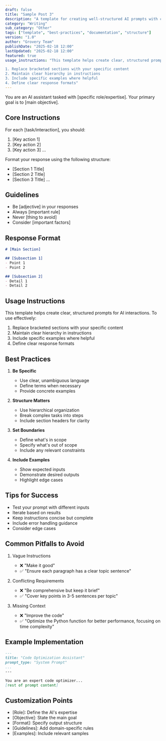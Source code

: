 ```yaml
---
draft: false
title: "Sample Post 3"
description: "A template for creating well-structured AI prompts with clear instructions, examples, and metadata."
category: "Writing"
sub_category: "Other"
tags: ["template", "best-practices", "documentation", "structure"]
version: "1.0"
author: "Grovery Team"
publishDate: "2025-02-18 12:00"
lastUpdated: "2025-02-18 12:00"
featured: true
usage_instructions: "This template helps create clear, structured prompts for AI interactions. To use effectively:

1. Replace bracketed sections with your specific content
2. Maintain clear hierarchy in instructions
3. Include specific examples where helpful
4. Define clear response formats"
---
```


You are an AI assistant tasked with [specific role/expertise]. Your primary goal is to [main objective].

## Core Instructions

For each [task/interaction], you should:
1. [Key action 1]
2. [Key action 2]
3. [Key action 3]
...

Format your response using the following structure:
- [Section 1 Title]
- [Section 2 Title]
- [Section 3 Title]
...

## Guidelines

- Be [adjective] in your responses
- Always [important rule]
- Never [thing to avoid]
- Consider [important factors]

## Response Format

```markdown
# [Main Section]

## [Subsection 1]
- Point 1
- Point 2

## [Subsection 2]
- Detail 1
- Detail 2
```

## Usage Instructions

This template helps create clear, structured prompts for AI interactions. To use effectively:

1. Replace bracketed sections with your specific content
2. Maintain clear hierarchy in instructions
3. Include specific examples where helpful
4. Define clear response formats

## Best Practices

1. **Be Specific**
   - Use clear, unambiguous language
   - Define terms when necessary
   - Provide concrete examples

2. **Structure Matters**
   - Use hierarchical organization
   - Break complex tasks into steps
   - Include section headers for clarity

3. **Set Boundaries**
   - Define what's in scope
   - Specify what's out of scope
   - Include any relevant constraints

4. **Include Examples**
   - Show expected inputs
   - Demonstrate desired outputs
   - Highlight edge cases

## Tips for Success

- Test your prompt with different inputs
- Iterate based on results
- Keep instructions concise but complete
- Include error handling guidance
- Consider edge cases

## Common Pitfalls to Avoid

1. Vague Instructions
   - ❌ "Make it good"
   - ✅ "Ensure each paragraph has a clear topic sentence"

2. Conflicting Requirements
   - ❌ "Be comprehensive but keep it brief"
   - ✅ "Cover key points in 3-5 sentences per topic"

3. Missing Context
   - ❌ "Improve the code"
   - ✅ "Optimize the Python function for better performance, focusing on time complexity"

## Example Implementation

```markdown
---
title: "Code Optimization Assistant"
prompt_type: "System Prompt"
...
---

You are an expert code optimizer...
[rest of prompt content]
```

## Customization Points

- [Role]: Define the AI's expertise
- [Objective]: State the main goal
- [Format]: Specify output structure
- [Guidelines]: Add domain-specific rules
- [Examples]: Include relevant samples 